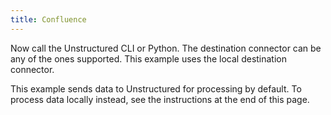 ```yaml
---
title: Confluence
---
```



<SharedContentConfluence/>

Now call the Unstructured CLI or Python. The destination connector can be any of the ones supported. This example uses the local destination connector.

This example sends data to Unstructured for processing by default. To process data locally instead, see the instructions at the end of this page.


<CodeGroup>
  <ConfluenceSh />
  <ConfluencePyV2 />
</CodeGroup>


<SharedPartitionByAPIOSS/>
